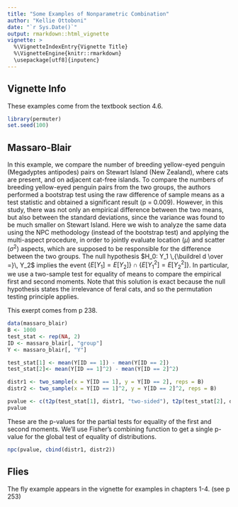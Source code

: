 ```yaml
---
title: "Some Examples of Nonparametric Combination"
author: "Kellie Ottoboni"
date: "`r Sys.Date()`"
output: rmarkdown::html_vignette
vignette: >
  %\VignetteIndexEntry{Vignette Title}
  %\VignetteEngine{knitr::rmarkdown}
  \usepackage[utf8]{inputenc}
---
```


## Vignette Info

These examples come from the textbook section 4.6.

```r
library(permuter)
set.seed(100)


```

## Massaro-Blair

In this example, we compare the number of breeding yellow-eyed penguin (Megadyptes antipodes) pairs on Stewart Island (New Zealand), where cats are present, and on adjacent cat-free islands. To compare the numbers of breeding yellow-eyed penguin pairs from the two groups, the authors performed a bootstrap test using the raw difference of sample means as a test statistic and obtained a significant result (p = 0.009). However, in this study, there was not only an empirical difference between the two means, but also between the standard deviations, since the variance was found to be much smaller on Stewart Island. Here we wish to analyze the same data using the NPC methodology (instead of the bootstrap test) and applying the multi-aspect procedure, in order to jointly evaluate location ($\mu$) and scatter ($\sigma^2$) aspects, which are supposed to be responsible for the difference between the two groups. The null hypothesis $H_0: Y_1 \,{\buildrel d \over =}\, Y_2$ implies the event $\{E[Y_1] = E[Y_2]\} \cap \{E[Y_1^2] = E[Y_2^2]\}$. In particular, we use a two-sample test for equality of means to compare the empirical first and second moments. Note that this solution is exact because the null hypothesis states the irrelevance of feral cats, and so the permutation testing principle applies.

This exerpt comes from p 238.

```r
data(massaro_blair)
B <- 1000
test_stat <- rep(NA, 2)
ID <- massaro_blair[, "group"]
Y <- massaro_blair[, "Y"]

test_stat[1] <- mean(Y[ID == 1]) - mean(Y[ID == 2])
test_stat[2]<- mean(Y[ID == 1]^2) - mean(Y[ID == 2]^2)

distr1 <- two_sample(x = Y[ID == 1], y = Y[ID == 2], reps = B)
distr2 <- two_sample(x = Y[ID == 1]^2, y = Y[ID == 2]^2, reps = B)

pvalue <- c(t2p(test_stat[1], distr1, "two-sided"), t2p(test_stat[2], distr2, "two-sided"))
pvalue

```

These are the p-values for the partial tests for equality of the first and second moments. We'll use Fisher's combining function to get a single p-value for the global test of equality of distributions.
```r

npc(pvalue, cbind(distr1, distr2))
```

## Flies

The fly example appears in the vignette for examples in chapters 1-4. (see p 253)